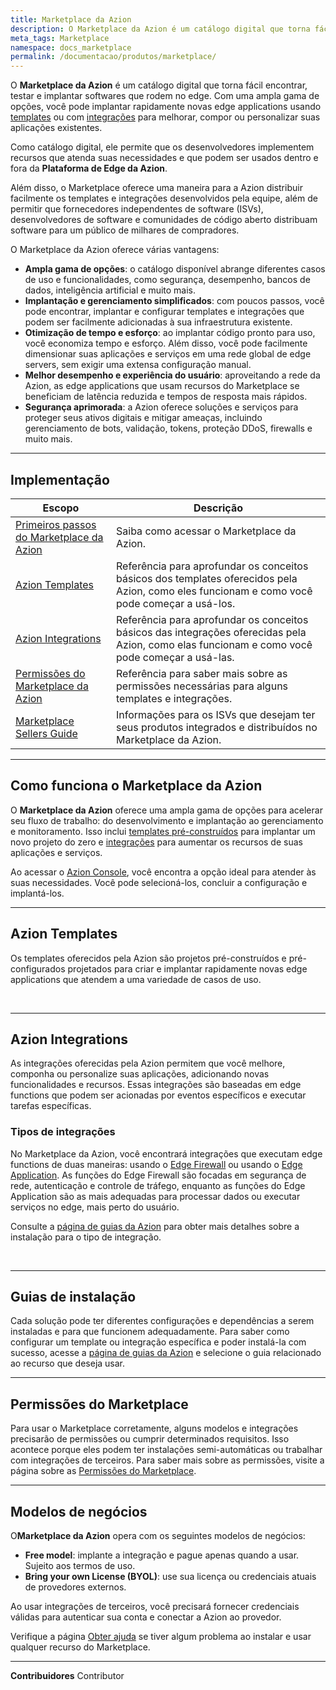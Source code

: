 ```yaml
---
title: Marketplace da Azion
description: O Marketplace da Azion é um catálogo digital que torna fácil encontrar, testar e implantar softwares que rodem no edge.
meta_tags: Marketplace
namespace: docs_marketplace
permalink: /documentacao/produtos/marketplace/
---
```


O **Marketplace da Azion** é um catálogo digital que torna fácil encontrar, testar e implantar softwares que rodem no edge. Com uma ampla gama de opções, você pode implantar rapidamente novas edge applications usando [templates](#azion-templates) ou com [integrações](#azion-integrations) para melhorar, compor ou personalizar suas aplicações existentes.

Como catálogo digital, ele permite que os desenvolvedores implementem recursos que atenda suas necessidades e que podem ser usados dentro e fora da **Plataforma de Edge da Azion**.

Além disso, o Marketplace oferece uma maneira para a Azion distribuir facilmente os templates e integrações desenvolvidos pela equipe, além de permitir que fornecedores independentes de software (ISVs), desenvolvedores de software e comunidades de código aberto distribuam software para um público de milhares de compradores.

O Marketplace da Azion oferece várias vantagens:

- **Ampla gama de opções**: o catálogo disponível abrange diferentes casos de uso e funcionalidades, como segurança, desempenho, bancos de dados, inteligência artificial e muito mais.
- **Implantação e gerenciamento simplificados**: com poucos passos, você pode encontrar, implantar e configurar templates e integrações que podem ser facilmente adicionadas à sua infraestrutura existente.
- **Otimização de tempo e esforço**: ao implantar código pronto para uso, você economiza tempo e esforço. Além disso, você pode facilmente dimensionar suas aplicações e serviços em uma rede global de edge servers, sem exigir uma extensa configuração manual.
- **Melhor desempenho e experiência do usuário**: aproveitando a rede da Azion, as edge applications que usam recursos do Marketplace se beneficiam de latência reduzida e tempos de resposta mais rápidos.
- **Segurança aprimorada**: a Azion oferece soluções e serviços para proteger seus ativos digitais e mitigar ameaças, incluindo gerenciamento de bots, validação, tokens, proteção DDoS, firewalls e muito mais.

---

## Implementação

| Escopo | Descrição |
|---|---|
| [Primeiros passos do Marketplace da Azion](/pt-br/documentacao/produtos/marketplace/primeiros-passos/) | Saiba como acessar o Marketplace da Azion. |
| [Azion Templates](/pt-br/documentacao/produtos/marketplace/templates/) | Referência para aprofundar os conceitos básicos dos templates oferecidos pela Azion, como eles funcionam e como você pode começar a usá-los. |
| [Azion Integrations](/pt-br/documentacao/produtos/marketplace/integracoes/) | Referência para aprofundar os conceitos básicos das integrações oferecidas pela Azion, como elas funcionam e como você pode começar a usá-las. |
| [Permissões do Marketplace da Azion](/pt-br/documentacao/produtos/guias/permissoes-marketplace/) | Referência para saber mais sobre as permissões necessárias para alguns templates e integrações. |
| [Marketplace Sellers Guide](/pt-br/documentacao/produtos/marketplace/marketplace-seller-guide/) | Informações para os ISVs que desejam ter seus produtos integrados e distribuídos no Marketplace da Azion. |

---

## Como funciona o Marketplace da Azion

O **Marketplace da Azion** oferece uma ampla gama de opções para acelerar seu fluxo de trabalho: do desenvolvimento e implantação ao gerenciamento e monitoramento. Isso inclui [templates pré-construídos](#azion-templates) para implantar um novo projeto do zero e [integrações](#azion-integrations) para aumentar os recursos de suas aplicações e serviços.

Ao acessar o [Azion Console](https://console.azion.com/), você encontra a opção ideal para atender às suas necessidades. Você pode selecioná-los, concluir a configuração e implantá-los.

---

## Azion Templates

Os templates oferecidos pela Azion são projetos pré-construídos e pré-configurados projetados para criar e implantar rapidamente novas edge applications que atendem a uma variedade de casos de uso.

<LinkButton link="/pt-br/documentacao/produtos/marketplace/templates/" text="Saiba mais sobre templates" outlined />


<br />
<LinkButton link="/pt-br/documentacao/produtos/usar-um-template-via-rtm/" text="consulte o guia de como usar um template" outlined />



---

## Azion Integrations

As integrações oferecidas pela Azion permitem que você melhore, componha ou personalize suas aplicações, adicionando novas funcionalidades e recursos. Essas integrações são baseadas em edge functions que podem ser acionadas por eventos específicos e executar tarefas específicas.

### Tipos de integrações

No Marketplace da Azion, você encontrará integrações que executam edge functions de duas maneiras: usando o [Edge Firewall](/pt-br/documentacao/produtos/secure/edge-firewall/) ou usando o [Edge Application](/pt-br/documentacao/produtos/build/edge-application/). As funções do Edge Firewall são focadas em segurança de rede, autenticação e controle de tráfego, enquanto as funções do Edge Application são as mais adequadas para processar dados ou executar serviços no edge, mais perto do usuário.

Consulte a [página de guias da Azion](/pt-br/documentacao/produtos/guias/#marketplace) para obter mais detalhes sobre a instalação para o tipo de integração.

<LinkButton link="/pt-br/documentacao/produtos/marketplace/integracoes/" text="saiba mais sobre integrações" outlined />


<br />
<LinkButton link="/pt-br/documentacao/produtos/marketplace/instalar-uma-integracao/" text="consulte o guia de como instalar uma integração" outlined />



---

## Guias de instalação

Cada solução pode ter diferentes configurações e dependências a serem instaladas e para que funcionem adequadamente. Para saber como configurar um template ou integração específica e poder instalá-la com sucesso, acesse a [página de guias da Azion](/pt-br/documentacao/produtos/guias/#marketplace) e selecione o guia relacionado ao recurso que deseja usar.

---

## Permissões do Marketplace

Para usar o Marketplace corretamente, alguns modelos e integrações precisarão de permissões ou cumprir determinados requisitos. Isso acontece porque eles podem ter instalações semi-automáticas ou trabalhar com integrações de terceiros. Para saber mais sobre as permissões, visite a página sobre as [Permissões do Marketplace](/pt-br/documentacao/produtos/guias/permissoes-marketplace/).

---

## Modelos de negócios

O⁠**Marketplace da Azion** opera com os seguintes modelos de negócios:

- **Free model**: implante a integração e pague apenas quando a usar. Sujeito aos termos de uso.
- **Bring your own License (BYOL)**: use sua licença ou credenciais atuais de provedores externos.

Ao usar integrações de terceiros, você precisará fornecer credenciais válidas para autenticar sua conta e conectar a Azion ao provedor.

Verifique a página [Obter ajuda](/pt-br/documentacao/produtos/obter-ajuda/) se tiver algum problema ao instalar e usar qualquer recurso do Marketplace.



---


**Contribuidores** <ContributorList>Contributor</ContributorList>
